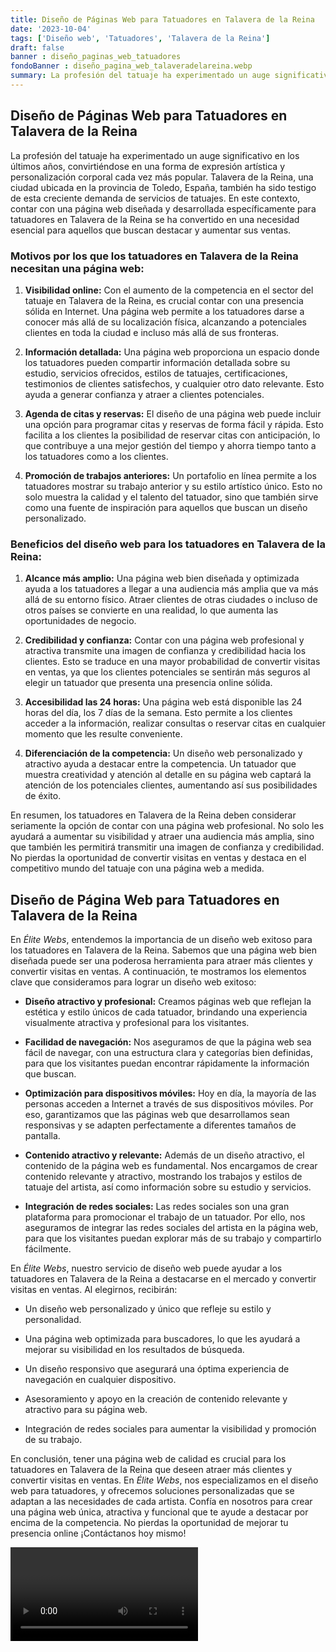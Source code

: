 ```yaml
---
title: Diseño de Páginas Web para Tatuadores en Talavera de la Reina
date: '2023-10-04'
tags: ['Diseño web', 'Tatuadores', 'Talavera de la Reina']
draft: false
banner : diseño_paginas_web_tatuadores
fondoBanner : diseño_pagina_web_talaveradelareina.webp
summary: La profesión del tatuaje ha experimentado un auge significativo en los últimos años, convirtiéndose en una forma de expresión artística y personalización corporal cada vez más popular. Talavera de la Reina, una ciudad ubicada en la provincia de Toledo, España, también ha sido testigo de esta creciente demanda de servicios de tatuajes. En este contexto, contar con una página web diseñada y desarrollada específicamente para tatuadores en Talavera de la Reina se ha convertido en una necesidad esencial para aquellos que buscan destacar y aumentar sus ventas.
---
```


## Diseño de Páginas Web para Tatuadores en Talavera de la Reina

La profesión del tatuaje ha experimentado un auge significativo en los últimos años, convirtiéndose en una forma de expresión artística y personalización corporal cada vez más popular. Talavera de la Reina, una ciudad ubicada en la provincia de Toledo, España, también ha sido testigo de esta creciente demanda de servicios de tatuajes. En este contexto, contar con una página web diseñada y desarrollada específicamente para tatuadores en Talavera de la Reina se ha convertido en una necesidad esencial para aquellos que buscan destacar y aumentar sus ventas.

### Motivos por los que los tatuadores en Talavera de la Reina necesitan una página web:

1. **Visibilidad online:** Con el aumento de la competencia en el sector del tatuaje en Talavera de la Reina, es crucial contar con una presencia sólida en Internet. Una página web permite a los tatuadores darse a conocer más allá de su localización física, alcanzando a potenciales clientes en toda la ciudad e incluso más allá de sus fronteras.

2. **Información detallada:** Una página web proporciona un espacio donde los tatuadores pueden compartir información detallada sobre su estudio, servicios ofrecidos, estilos de tatuajes, certificaciones, testimonios de clientes satisfechos, y cualquier otro dato relevante. Esto ayuda a generar confianza y atraer a clientes potenciales.

3. **Agenda de citas y reservas:** El diseño de una página web puede incluir una opción para programar citas y reservas de forma fácil y rápida. Esto facilita a los clientes la posibilidad de reservar citas con anticipación, lo que contribuye a una mejor gestión del tiempo y ahorra tiempo tanto a los tatuadores como a los clientes.

4. **Promoción de trabajos anteriores:** Un portafolio en línea permite a los tatuadores mostrar su trabajo anterior y su estilo artístico único. Esto no solo muestra la calidad y el talento del tatuador, sino que también sirve como una fuente de inspiración para aquellos que buscan un diseño personalizado.

### Beneficios del diseño web para los tatuadores en Talavera de la Reina:

1. **Alcance más amplio:** Una página web bien diseñada y optimizada ayuda a los tatuadores a llegar a una audiencia más amplia que va más allá de su entorno físico. Atraer clientes de otras ciudades o incluso de otros países se convierte en una realidad, lo que aumenta las oportunidades de negocio.

2. **Credibilidad y confianza:** Contar con una página web profesional y atractiva transmite una imagen de confianza y credibilidad hacia los clientes. Esto se traduce en una mayor probabilidad de convertir visitas en ventas, ya que los clientes potenciales se sentirán más seguros al elegir un tatuador que presenta una presencia online sólida.

3. **Accesibilidad las 24 horas:** Una página web está disponible las 24 horas del día, los 7 días de la semana. Esto permite a los clientes acceder a la información, realizar consultas o reservar citas en cualquier momento que les resulte conveniente.

4. **Diferenciación de la competencia:** Un diseño web personalizado y atractivo ayuda a destacar entre la competencia. Un tatuador que muestra creatividad y atención al detalle en su página web captará la atención de los potenciales clientes, aumentando así sus posibilidades de éxito.

En resumen, los tatuadores en Talavera de la Reina deben considerar seriamente la opción de contar con una página web profesional. No solo les ayudará a aumentar su visibilidad y atraer una audiencia más amplia, sino que también les permitirá transmitir una imagen de confianza y credibilidad. No pierdas la oportunidad de convertir visitas en ventas y destaca en el competitivo mundo del tatuaje con una página web a medida.

<GifSeo />

<Cta />

## Diseño de Página Web para Tatuadores en Talavera de la Reina

En _Élite Webs_, entendemos la importancia de un diseño web exitoso para los tatuadores en Talavera de la Reina. Sabemos que una página web bien diseñada puede ser una poderosa herramienta para atraer más clientes y convertir visitas en ventas. A continuación, te mostramos los elementos clave que consideramos para lograr un diseño web exitoso:

- **Diseño atractivo y profesional:** Creamos páginas web que reflejan la estética y estilo únicos de cada tatuador, brindando una experiencia visualmente atractiva y profesional para los visitantes.

- **Facilidad de navegación:** Nos aseguramos de que la página web sea fácil de navegar, con una estructura clara y categorías bien definidas, para que los visitantes puedan encontrar rápidamente la información que buscan.

- **Optimización para dispositivos móviles:** Hoy en día, la mayoría de las personas acceden a Internet a través de sus dispositivos móviles. Por eso, garantizamos que las páginas web que desarrollamos sean responsivas y se adapten perfectamente a diferentes tamaños de pantalla.

- **Contenido atractivo y relevante:** Además de un diseño atractivo, el contenido de la página web es fundamental. Nos encargamos de crear contenido relevante y atractivo, mostrando los trabajos y estilos de tatuaje del artista, así como información sobre su estudio y servicios.

- **Integración de redes sociales:** Las redes sociales son una gran plataforma para promocionar el trabajo de un tatuador. Por ello, nos aseguramos de integrar las redes sociales del artista en la página web, para que los visitantes puedan explorar más de su trabajo y compartirlo fácilmente.

En _Élite Webs_, nuestro servicio de diseño web puede ayudar a los tatuadores en Talavera de la Reina a destacarse en el mercado y convertir visitas en ventas. Al elegirnos, recibirán:

- Un diseño web personalizado y único que refleje su estilo y personalidad.

- Una página web optimizada para buscadores, lo que les ayudará a mejorar su visibilidad en los resultados de búsqueda.

- Un diseño responsivo que asegurará una óptima experiencia de navegación en cualquier dispositivo.

- Asesoramiento y apoyo en la creación de contenido relevante y atractivo para su página web.

- Integración de redes sociales para aumentar la visibilidad y promoción de su trabajo.

En conclusión, tener una página web de calidad es crucial para los tatuadores en Talavera de la Reina que deseen atraer más clientes y convertir visitas en ventas. En _Élite Webs_, nos especializamos en el diseño web para tatuadores, y ofrecemos soluciones personalizadas que se adaptan a las necesidades de cada artista. Confía en nosotros para crear una página web única, atractiva y funcional que te ayude a destacar por encima de la competencia. No pierdas la oportunidad de mejorar tu presencia online ¡Contáctanos hoy mismo!

<Video />

<CtaBot job='Tatuadores' city='Talavera de la Reina'/>

<Gmaps query='Talavera de la Reina+españa+maps' />